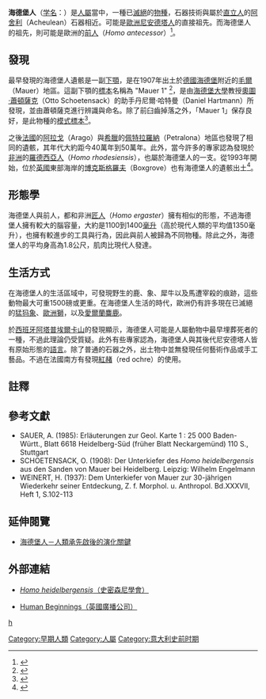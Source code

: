 {{Speciesbox 
| image =Homo heidelbergensis-Cranium -5.jpg
| image_caption=海德堡人的頭骨。
| image2 =Heidelberger Mensch Replik Rosensteinmuseum.jpg
| image2_caption=海德堡人的下顎「Mauer 1」。
| status = EX
| extinct = 化石
| image_caption = 海德堡人的頭顱
| image_width = 200px 
| fossil_range = [[更新世|更新世]]
|taxon = Homo heidelbergensis
| authority = [[Otto_Schoetensack|Schoetensack]], 1908
}}

'''海德堡人'''（[[学名|学名]]：''{{lang|la|Homo heidelbergensis}}''）是[[人屬|人屬]]當中，一種已[[滅絕|滅絕]]的[[物種|物種]]，石器技術與屬於[[直立人|直立人]]的[[阿舍利文化|阿舍利]]（Acheulean）石器相近。可能是[[歐洲|歐洲]][[尼安德塔人|尼安德塔人]]的直接祖先。而海德堡人的祖先，則可能是歐洲的[[前人|前人]]（''Homo antecessor''）<ref>{{cite news en |first=Mark |last=Rose |authorlink= |coauthors= |title=A New Species? |url=http://www.archaeology.org/online/news/gran.dolina.html |work= |publisher=Archaeological Institute of America |date=July 29, 1997 |accessdate=2007-11-30 |archive-date=2007-11-16 |archive-url=https://web.archive.org/web/20071116104031/http://www.archaeology.org/online/news/gran.dolina.html |dead-url=no }}</ref>。

== 發現 ==
最早發現的海德堡人遺骸是一副[[下顎|下顎]]，是在1907年出土於[[德國|德國]][[海德堡|海德堡]]附近的[[毛爾|毛爾]]（Mauer）地區。這副下顎的[[標本|標本]]名稱為 "Mauer 1" <ref>{{cite web en | title=Images of Mauer 1 | url=http://www.mnh.si.edu/anthro/humanorigins/ha/mauer.htm | accessdate=2006-07-14 | archive-date=2006-07-13 | archive-url=https://web.archive.org/web/20060713115336/http://www.mnh.si.edu/anthro/humanorigins/ha/mauer.htm | dead-url=no }}</ref>，是由[[海德堡大學|海德堡大學]]教授[[奧圖·蕭頓薩克|奧圖·蕭頓薩克]]（Otto Schoetensack）的助手丹尼爾·哈特曼（Daniel Hartmann）所發現，並由蕭頓薩克進行辨識與命名。除了前臼齒掉落之外，「Mauer 1」保存良好，是此物種的[[模式標本|模式標本]]<ref>{{cite journal en |author =Czarnetzki A, Jakob T, Pusch CM |title=Palaeopathological and variant conditions of the Homo heidelbergensis type specimen (Mauer, Germany). |journal=Journal of Human Evolution |volume=44 |issue=4 |pages=479-495 |id= |url= |accessdate= |quote= |date=April 2003}}</ref>。

之後[[法國|法國]]的[[阿拉戈|阿拉戈]]（Arago）與[[希臘|希臘]]的[[佩特拉羅納|佩特拉羅納]]（Petralona）地區也發現了相同的遺骸，其年代大約距今40萬年到50萬年。此外，當今許多的專家認為發現於[[非洲|非洲]]的[[羅德西亞人|羅德西亞人]]（''Homo rhodesiensis''），也屬於海德堡人的一支。從1993年開始，位於[[英國|英國]]東部海岸的[[博克斯格羅夫|博克斯格羅夫]]（Boxgrove）也有海德堡人的遺骸出土<ref>{{cite web en | title=The first Europeans - one million years ago | url=http://www.bbc.co.uk/sn/prehistoric_life/human/human_evolution/first_europeans1.shtml | accessdate=2007-12-01 | archive-date=2018-05-29 | archive-url=https://web.archive.org/web/20180529212635/http://www.bbc.co.uk/sn/prehistoric_life/human/human_evolution/first_europeans1.shtml | dead-url=no }}</ref>。

== 形態學 ==
海德堡人與前人，都和非洲[[匠人|匠人]]（''Homo ergaster''）擁有相似的形態，不過海德堡人擁有較大的腦容量，大約是1100到1400[[毫升|毫升]]（高於現代人類的平均值1350毫升），也擁有較進步的工具與行為，因此與前人被歸為不同物種。除此之外，海德堡人的平均身高為1.8公尺，肌肉比現代人發達。

== 生活方式 ==
在海德堡人的生活區域中，可發現野生的鹿、象、犀牛以及馬遭宰殺的痕跡，這些動物最大可重1500磅或更重。在海德堡人生活的時代，歐洲仍有許多現在已滅絕的[[猛犸象|猛犸象]]、[[歐洲獅|歐洲獅]]，以及[[愛爾蘭麋鹿|愛爾蘭麋鹿]]。

於[[西班牙|西班牙]][[阿塔普埃爾卡山|阿塔普埃爾卡山]]的發現顯示，海德堡人可能是人屬動物中最早埋葬死者的一種，不過此理論仍受質疑。此外有些專家認為，海德堡人與其後代尼安德塔人皆有原始形態的[[語言|語言]]。除了普通的石器之外，出土物中並無發現任何藝術作品或手工藝品。不過在法國南方有發現[[紅赭|紅赭]]（red ochre）的使用。

== 註釋 ==
{{reflist}}

== 參考文獻 ==
{{refbegin}}
* SAUER, A. (1985): Erläuterungen zur Geol. Karte 1 : 25 000 Baden-Württ., Blatt 6618 Heidelberg-Süd (früher Blatt Neckargemünd) 110 S., Stuttgart
* SCHOETENSACK, O. (1908): Der Unterkiefer des ''Homo heidelbergensis'' aus den Sanden von Mauer bei Heidelberg. Leipzig: Wilhelm Engelmann
* WEINERT, H. (1937): Dem Unterkiefer von Mauer zur 30-jährigen Wiederkehr seiner Entdeckung, Z. f. Morphol. u. Anthropol. Bd.XXXVII, Heft 1, S.102-113
{{refend}}

== 延伸閱覽 ==
* [http://pansci.asia/archives/84155 海德堡人－人類承先啟後的演化關鍵] {{Wayback|url=http://pansci.asia/archives/84155 |date=20150826202352 }}

== 外部連結 ==
* {{en}}[http://www.mnh.si.edu/anthro/humanorigins/ha/heid.htm ''Homo heidelbergensis''（史密森尼學會）] {{Wayback|url=http://www.mnh.si.edu/anthro/humanorigins/ha/heid.htm |date=20071011050809 }}
* {{en}}[http://www.bbc.co.uk/sn/prehistoric_life/human/ Human Beginnings（英國廣播公司）] {{Wayback|url=http://www.bbc.co.uk/sn/prehistoric_life/human/ |date=20071013035330 }}

{{Human Evolution}}

{{Authority control}}
{{Taxonbar|from=Q105784}}

[[Category:早期人類|Category:早期人類]]
[[Category:人屬|Category:人屬]]
[[分類:歐洲史前哺乳動物|h]]
[[Category:意大利史前时期|Category:意大利史前时期]]